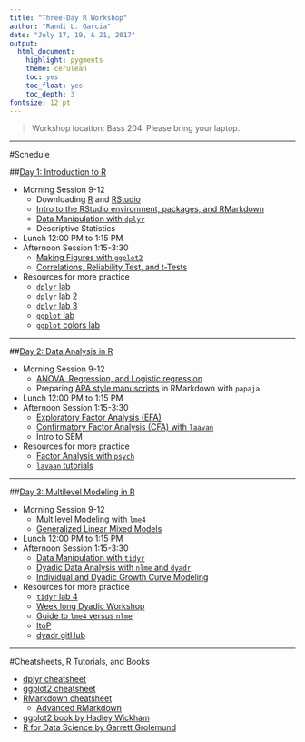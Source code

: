 ```yaml
---
title: "Three-Day R Workshop"
author: "Randi L. Garcia"
date: "July 17, 19, & 21, 2017"
output:
  html_document:
    highlight: pygments
    theme: cerulean
    toc: yes
    toc_float: yes
    toc_depth: 3
fontsize: 12 pt
---
```


 > Workshop location: Bass 204. Please bring your laptop.

***

#Schedule

##[Day 1: Introduction to R](Day 1 Slides.pdf)

  + Morning Session 9-12
    - Downloading [R](https://www.r-project.org/) and [RStudio](https://www.rstudio.com/products/rstudio/download/)
    - [Intro to the RStudio environment, packages, and RMarkdown](Intro_to_R.html)
    - [Data Manipulation with `dplyr`](Intro_to_dplyr.html)
    - Descriptive Statistics
  + Lunch 12:00 PM to 1:15 PM 
  + Afternoon Session 1:15-3:30
    - [Making Figures with `ggplot2`](Intro_to_ggplot2.html)
    - [Correlations, Reliability Test, and t-Tests](Corr_reliability_ttest.html)
  + Resources for more practice
    - [`dplyr` lab](https://beanumber.github.io/sds192/lab-single_table.html)
    - [`dplyr` lab 2](https://beanumber.github.io/sds192/lab-group_by.html)
    - [`dplyr` lab 3](https://beanumber.github.io/sds192/lab-join.html)
    - [`ggplot` lab](https://beanumber.github.io/sds192/lab-ggplot2.html)
    - [`ggplot` colors lab](https://beanumber.github.io/sds192/lab-colorbrewer-ggthemes.html)

***

##[Day 2: Data Analysis in R](Day 2 Slides.pdf)

  + Morning Session 9-12
    - [ANOVA, Regression, and Logistic regression](ANOVA_and_regression.html)
    - Preparing [APA style manuscripts](Papaja.pdf) in RMarkdown with `papaja`
  + Lunch 12:00 PM to 1:15 PM  
  + Afternoon Session 1:15-3:30
    - [Exploratory Factor Analysis (EFA)](Exploratory_Factor_Analysis.html)
    - [Confirmatory Factor Analysis (CFA) with `laavan`](Confirmatory_Factor_Analysis_and_SEM.html)
    - Intro to SEM
  + Resources for more practice
    - [Factor Analysis with `psych`](factor.pdf)
    - [`lavaan` tutorials](http://lavaan.ugent.be/tutorial/)

***

##[Day 3: Multilevel Modeling in R](Day 3 Slides.pdf)

  + Morning Session 9-12
    - [Multilevel Modeling with `lme4`](Multilevel_Modeling.html)
    - [Generalized Linear Mixed Models](Generalized_Linear_Mixed_Models.html)
  + Lunch 12:00 PM to 1:15 PM  
  + Afternoon Session 1:15-3:30
    - [Data Manipulation with `tidyr`](Data_manipulation_with_tidyr.html)
    - [Dyadic Data Analysis with `nlme` and `dyadr`](Dyadic_Data_Analysis.html)
    - [Individual and Dyadic Growth Curve Modeling](Growth_Curve_Modeling.html)
  + Resources for more practice
    - [`tidyr` lab 4](https://beanumber.github.io/sds192/lab-tidy.html)
    - [Week long Dyadic Workshop](https://randilgarcia.github.io/week-dyad-workshop/)
    - [Guide to `lme4` versus `nlme`](http://rpsychologist.com/r-guide-longitudinal-lme-lmer)
    - [ItoP](https://davidakenny.shinyapps.io/ItoP/)
    - [dyadr gitHub](https://github.com/RandiLGarcia/dyadr)



***

#Cheatsheets, R Tutorials, and Books

  + [dplyr cheatsheet](https://www.rstudio.com/wp-content/uploads/2015/02/data-wrangling-cheatsheet.pdf)
  + [ggplot2 cheatsheet](https://www.rstudio.com/wp-content/uploads/2016/11/ggplot2-cheatsheet-2.1.pdf)
  + [RMarkdown cheatsheet](https://www.rstudio.com/wp-content/uploads/2016/03/rmarkdown-cheatsheet-2.0.pdf)  
    - [Advanced RMarkdown](http://rmarkdown.rstudio.com/authoring_pandoc_markdown.html)
  + [ggplot2 book by Hadley Wickham](http://ms.mcmaster.ca/~bolker/misc/ggplot2-book.pdf)
  + [R for Data Science by Garrett Grolemund](http://r4ds.had.co.nz/index.html)




